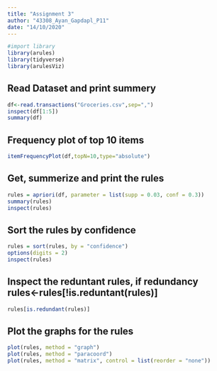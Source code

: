 ```yaml
---
title: "Assignment 3"
author: "43308_Ayan_Gapdapl_P11"
date: "14/10/2020"
---
```


```r
#import library
library(arules)
library(tidyverse)
library(arulesViz)
```

## Read Dataset and print summery 

```r
df<-read.transactions("Groceries.csv",sep=",")
inspect(df[1:5])
summary(df)
```

## Frequency plot of top 10 items

```r
itemFrequencyPlot(df,topN=10,type="absolute")
```

## Get, summerize and print the rules

```r
rules = apriori(df, parameter = list(supp = 0.03, conf = 0.3))
summary(rules)
inspect(rules)
```

## Sort the rules by confidence

```r
rules = sort(rules, by = "confidence")
options(digits = 2)
inspect(rules)
```

## Inspect the reduntant rules, if redundancy rules<-rules[!is.reduntant(rules)]

```r
rules[is.redundant(rules)]
```

## Plot the graphs for the rules

```r
plot(rules, method = "graph")
plot(rules, method = "paracoord")
plot(rules, method = "matrix", control = list(reorder = "none"))
```
